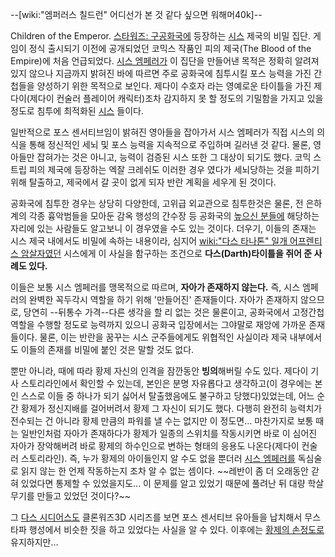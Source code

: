 --[wiki:"엠퍼러스 칠드런" 어디선가 본 것 같다 싶으면 워해머40k]--

Children of the Emperor. [[스타워즈: 구공화국]]에 등장하는 [[시스]] 제국의 비밀 집단. 게임이 정식 출시되기 이전에 공개되었던 코믹스 작품인 피의 제국(The Blood of the Empire)에 처음 언급되었다. [[시스 엠페러]]가 이 집단을 만들어낸 목적은 정확히 알려져 있지 않으나 지금까지 밝혀진 바에 따르면 주로 공화국에 침투시킬 포스 능력을 가진 간첩들을 양성하기 위한 목적으로 보인다. 제다이 수호자 라는 영예로운 타이틀을 가진 제다이(제다이 컨술러 플레이어 캐릭터)조차 감지하지 못 할 정도의 기밀함을 가지고 있을 정도로 침투에 최적화된 [[시스]] 들이다.

일반적으로 포스 센서티브임이 밝혀진 영아들을 잡아가서 시스 엠페러가 직접 시스의 의식을 통해 정신적인 세뇌 및 포스 능력을 지속적으로 주입하며 길러낸 것 같다. 물론, 영아들만 잡혀가는 것은 아니고, 능력이 검증된 시스 또한 그 대상이 되기도 했다. 코믹 스트립 피의 제국에 등장하는 엑잘 크레쉬도 이러한 경우 였다가 세뇌당하는 것을 피하기 위해 탈출하고, 제국에서 갈 곳이 없게 되자 반란 계획을 세우게 된 것이다. 

공화국에 침투한 경우는 상당히 다양한데, 고위급 외교관으로 침투한것은 물론, 전 은하계의 각종 흉악범들을 모아둔 감옥 행성의 간수장 등 공화국의 [[높으신 분]]들에 해당하는 자리에 있는 사람들도 알고보니 이 경우였을 수도 있는 것이다. 더우기, 이들의 존재는 시스 제국 내에서도 비밀에 속하는 내용이라, 심지어 [[wiki:"다스 타나톤" 일개 어프렌티스 암살자]]였던 시스에게 이 사실을 함구하는 조건으로 '''다스(Darth)타이틀을 쥐어 준 사례도 있다.''' 

이들은 보통 시스 엠페러를 맹목적으로 따르며, '''자아가 존재하지 않는다.''' 즉, 시스 엠페러의 완벽한 꼭두각시 역할을 하기 위해 '만들어진' 존재들이다. 자아가 존재하지 않으므로, 당연히 --뒤통수 가격--다른 생각을 할 리 없는 것은 물론이고, 공화국에서 고정간첩 역할을 수행할 정도로 능력까지 있으니 공화국 입장에서는 그야말로 재앙에 가까운 존재들이다. 물론, 이는 반란을 꿈꾸는 시스 군주들에게도 위협적인 사실이라 제국 내부에서도 이들의 존재를 비밀에 붙인 것은 말할 것도 없다. 

뿐만 아니라, 때에 따라 황제 자신의 인격을 잠깐동안 '''빙의'''해버릴 수도 있다. 제다이 기사 스토리라인에서 확인할 수 있는데, 본인은 분명 자유롭다고 생각하고(이 경우에는 본인 스스로 이들 중 하나가 되기 싫어서 탈출했음에도 불구하고 당했다)있었는데, 어느 순간 황제가 정신지배를 걸어버려서 황제 그 자신이 되기도 했다. 다행히 완전히 능력치가 전수되는 건 아니라 황제 만큼의 파워를 낼 수는 없지만 이 정도면... 마찬가지로 보통 때는 일반인처럼 자아가 존재하다가 황제가 일종의 스위치를 작동시키면 바로 이 심어진 자아가 장악해버려 바로 황제의 하수인으로 변하는 형태의 응용도 나온다(제다이 컨술러 스토리라인). 즉, 누가 황제의 아이들인지 알 수도 없을 뿐더러 [[시스 엠페러]]를 독심술로 읽지 않는 한 언제 작동하는지 조차 알 수 없는 셈이다. ~~레반이 좀 더 오래동안 갇혀 있었다면 통제할 수 있었을지도... 이 문제를 알고 있었기 때문에 풀려난 뒤 대량 학살 무기를 만들고 있었던 것이다?~~

그 [[다스 시디어스]]도 클론워즈3D 시리즈를 보면 포스 센서티브 유아들을 납치해서 무스타파 행성에서 비슷한 짓을 하고 있었다는 사실을 알 수 있다. 이후에는 [[황제의 손]]정도로 유지하지만...
